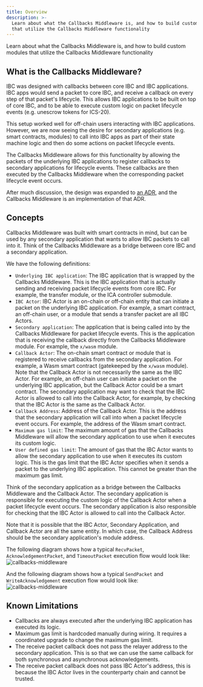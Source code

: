 ```yaml
---
title: Overview
description: >-
  Learn about what the Callbacks Middleware is, and how to build custom modules
  that utilize the Callbacks Middleware functionality
---
```

Learn about what the Callbacks Middleware is, and how to build custom modules that utilize the Callbacks Middleware functionality

## What is the Callbacks Middleware?

IBC was designed with callbacks between core IBC and IBC applications. IBC apps would send a packet to core IBC, and receive a callback on every step of that packet's lifecycle. This allows IBC applications to be built on top of core IBC, and to be able to execute custom logic on packet lifecycle events (e.g. unescrow tokens for ICS-20).

This setup worked well for off-chain users interacting with IBC applications. However, we are now seeing the desire for secondary applications (e.g. smart contracts, modules) to call into IBC apps as part of their state machine logic and then do some actions on packet lifecycle events.

The Callbacks Middleware allows for this functionality by allowing the packets of the underlying IBC applications to register callbacks to secondary applications for lifecycle events. These callbacks are then executed by the Callbacks Middleware when the corresponding packet lifecycle event occurs.

After much discussion, the design was expanded to [an ADR](/docs/ibc/v10.1.x/architecture/adr-008-app-caller-cbs), and the Callbacks Middleware is an implementation of that ADR.

## Concepts

Callbacks Middleware was built with smart contracts in mind, but can be used by any secondary application that wants to allow IBC packets to call into it. Think of the Callbacks Middleware as a bridge between core IBC and a secondary application.

We have the following definitions:

* `Underlying IBC application`: The IBC application that is wrapped by the Callbacks Middleware. This is the IBC application that is actually sending and receiving packet lifecycle events from core IBC. For example, the transfer module, or the ICA controller submodule.
* `IBC Actor`: IBC Actor is an on-chain or off-chain entity that can initiate a packet on the underlying IBC application. For example, a smart contract, an off-chain user, or a module that sends a transfer packet are all IBC Actors.
* `Secondary application`: The application that is being called into by the Callbacks Middleware for packet lifecycle events. This is the application that is receiving the callback directly from the Callbacks Middleware module. For example, the `x/wasm` module.
* `Callback Actor`: The on-chain smart contract or module that is registered to receive callbacks from the secondary application. For example, a Wasm smart contract (gatekeeped by the `x/wasm` module). Note that the Callback Actor is not necessarily the same as the IBC Actor. For example, an off-chain user can initiate a packet on the underlying IBC application, but the Callback Actor could be a smart contract. The secondary application may want to check that the IBC Actor is allowed to call into the Callback Actor, for example, by checking that the IBC Actor is the same as the Callback Actor.
* `Callback Address`: Address of the Callback Actor. This is the address that the secondary application will call into when a packet lifecycle event occurs. For example, the address of the Wasm smart contract.
* `Maximum gas limit`: The maximum amount of gas that the Callbacks Middleware will allow the secondary application to use when it executes its custom logic.
* `User defined gas limit`: The amount of gas that the IBC Actor wants to allow the secondary application to use when it executes its custom logic. This is the gas limit that the IBC Actor specifies when it sends a packet to the underlying IBC application. This cannot be greater than the maximum gas limit.

Think of the secondary application as a bridge between the Callbacks Middleware and the Callback Actor. The secondary application is responsible for executing the custom logic of the Callback Actor when a packet lifecycle event occurs. The secondary application is also responsible for checking that the IBC Actor is allowed to call into the Callback Actor.

Note that it is possible that the IBC Actor, Secondary Application, and Callback Actor are all the same entity. In which case, the Callback Address should be the secondary application's module address.

The following diagram shows how a typical `RecvPacket`, `AcknowledgementPacket`, and `TimeoutPacket` execution flow would look like:
![callbacks-middleware](../../../images/04-middleware/01-callbacks/images/callbackflow.svg)

And the following diagram shows how a typical `SendPacket` and `WriteAcknowledgement` execution flow would look like:
![callbacks-middleware](../../../images/04-middleware/01-callbacks/images/ics4-callbackflow.svg)

## Known Limitations

* Callbacks are always executed after the underlying IBC application has executed its logic.
* Maximum gas limit is hardcoded manually during wiring. It requires a coordinated upgrade to change the maximum gas limit.
* The receive packet callback does not pass the relayer address to the secondary application. This is so that we can use the same callback for both synchronous and asynchronous acknowledgements.
* The receive packet callback does not pass IBC Actor's address, this is because the IBC Actor lives in the counterparty chain and cannot be trusted.
